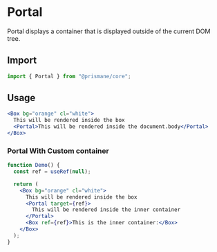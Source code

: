 # Portal

Portal displays a container that is displayed outside of the current DOM tree.

## Import

```js
import { Portal } from "@prismane/core";
```

## Usage

```jsx
<Box bg="orange" cl="white">
  This will be rendered inside the box
  <Portal>This will be rendered inside the document.body</Portal>
</Box>
```

### Portal With Custom container

```jsx
function Demo() {
  const ref = useRef(null);

  return (
    <Box bg="orange" cl="white">
      This will be rendered inside the box
      <Portal target={ref}>
        This will be rendered inside the inner container
      </Portal>
      <Box ref={ref}>This is the inner container:</Box>
    </Box>
  );
}
```
